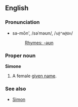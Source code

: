 ==English==
===Pronunciation===
*sə-mōn', /səˈməʊn/, /<tt>s@"m@Un</tt>/
*:[[Rhymes:English:-əʊn|Rhymes: -əʊn]]

===Proper noun===
'''Simone'''

#A female [[given name]].

===See also===
*[[Simon]]<!-- possibly related? -->